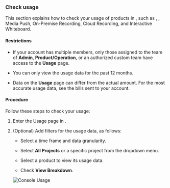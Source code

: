 
### Check usage

This section explains how to check your usage of <Vg k="COMPANY" /> products in <Vg k="CONSOLE" />, such as <Vg k="ILS" />, <Vg k="BS" />, Media Push, On-Premise Recording, Cloud Recording, and Interactive Whiteboard.

#### Restrictions

-   If your account has multiple members, only those assigned to the team of **Admin**, **Product/Operation**, or an authorized custom team have access to the **Usage** page.

-   You can only view the usage data for the past 12 months.

-   Data on the **Usage** page can differ from the actual amount. For the most accurate usage data, see the bills sent to your account.

#### Procedure

Follow these steps to check your usage:

1.  Enter the <Link to="{{Global.AGORA_CONSOLE_URL}}/usage">Usage</Link> page in <Vg k="CONSOLE" />.

2.  (Optional) Add filters for the usage data, as follows:

    - Select a time frame and data granularity.

    - Select **All Projects** or a specific project from the dropdown menu.

    - Select a product to view its usage data.

    - Check **View Breakdown**.

    ![Console Usage](/images/common/console-usage-details.png)
